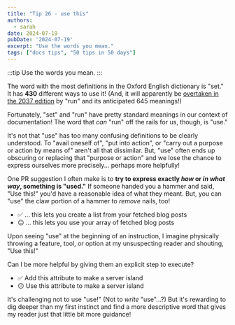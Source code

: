 ```yaml
---
title: "Tip 26 - use this"
authors:
  - sarah
date: 2024-07-19
pubDate: '2024-07-19'
excerpt: "Use the words you mean."
tags: ["docs tips", "50 tips in 50 days"]
---
```


:::tip
Use the words you mean.
:::

The word with the most definitions in the Oxford English dictionary is "set." It has **430** different ways to use it! (And, it will apparently be [overtaken in the 2037 edition](https://www.businessinsider.com/words-with-the-most-definitions-2019-1#run-645-definitions-1) by "run" and its anticipated 645 meanings!)

Fortunately, "set" and "run" have pretty standard meanings in our context of documentation! The word that *can* "run" off the rails for us, though, is "use."

It's not that "use" has too many confusing definitions to be clearly understood. To "avail oneself of", "put into action", or "carry out a purpose or action by means of" aren't all that dissimilar. But, "use" often ends up obscuring or replacing that "purpose or action" and we lose the chance to express ourselves more precisely... perhaps more helpfully!  

One PR suggestion I often make is to **try to express exactly *how* or *in what way*, something is "used."** If someone handed you a hammer and said, "Use this!" you'd have a reasonable idea of what they meant. But, you can "use" the claw portion of a hammer to *remove* nails, too!

- ✅ ... this lets you create a list from your fetched blog posts
- 😐 ... this lets you use your array of fetched blog posts 

Upon seeing "use" at the beginning of an instruction, I imagine physically throwing a feature, tool, or option at my unsuspecting reader and shouting, "Use this!"

Can I be more helpful by giving them an explicit step to execute?

- ✅ Add this attribute to make a server island
- 😐 Use this attribute to make a server island

It's challenging not to use "use!" (Not to *write* "use"...?) But it's rewarding to dig deeper than my first instinct and find a more descriptive word that gives my reader just that little bit more guidance!


<LinkCard title="See the whole list of tips!" href="/blog/50-docs-tips-in-50-days" />




